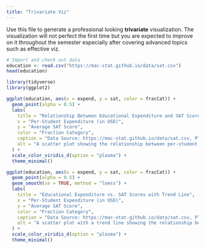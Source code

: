 ```yaml
---
title: "Trivariate Viz"
---
```


Use this file to generate a professional looking **trivariate** visualization.  The visualization will not perfect the first time but you are expected to improve on it throughout the semester especially after covering advanced topics such as effective viz.

```r
# Import and check out data
education <- read.csv("https://mac-stat.github.io/data/sat.csv")
head(education)

library(tidyverse)
library(ggplot2)
```

```r
ggplot(education, aes(x = expend, y = sat, color = fracCat)) + 
  geom_point(alpha = 0.5) +
  labs(
    title = "Relationship Between Educational Expenditure and SAT Scores",
    x = "Per-Student Expenditure (in USD)",
    y = "Average SAT Score",
    color = "Fraction Category",
    caption = "Data Source: https://mac-stat.github.io/data/sat.csv, Plot by: Rachel Kelly, 3/12/2025",
    alt = "A scatter plot showing the relationship between per-student expenditure and SAT scores, with points colored by fraction category."
  ) +
  scale_color_viridis_d(option = "plasma") +
  theme_minimal()

ggplot(education, aes(x = expend, y = sat, color = fracCat)) + 
  geom_point(alpha = 0.5) + 
  geom_smooth(se = TRUE, method = "loess") +  
  labs(
    title = "Educational Expenditure vs. SAT Scores with Trend Line",
    x = "Per-Student Expenditure (in USD)",
    y = "Average SAT Score",
    color = "Fraction Category",
    caption = "Data Source: https://mac-stat.github.io/data/sat.csv, Plot by: Rachel Kelly, 3/12/2025",
    alt = "A scatter plot with a trend line showing the relationship between per-student expenditure and SAT scores. A smooth line with a shaded confidence interval represents the trend."
  ) +
  scale_color_viridis_d(option = "plasma") + 
  theme_minimal()
```

